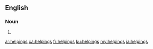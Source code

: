 ==English==

===Noun===
{{head|en|plural}}

# {{plural of|helping|lang=en}}

[[ar:helpings]]
[[ca:helpings]]
[[fr:helpings]]
[[ku:helpings]]
[[my:helpings]]
[[ja:helpings]]